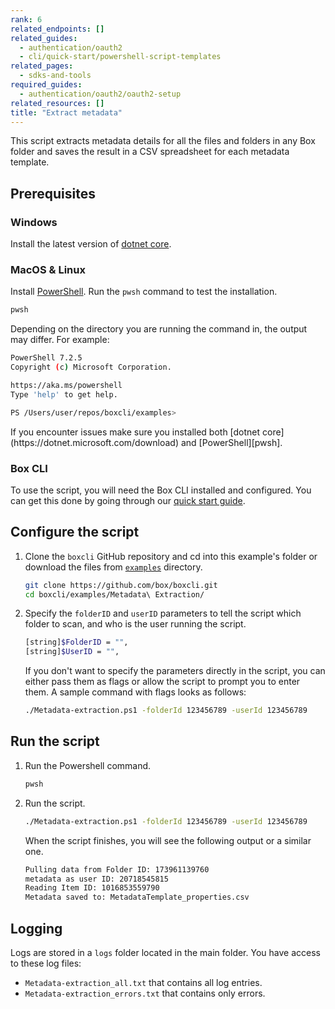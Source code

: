 ```yaml
---
rank: 6
related_endpoints: []
related_guides:
  - authentication/oauth2
  - cli/quick-start/powershell-script-templates
related_pages:
  - sdks-and-tools
required_guides:
  - authentication/oauth2/oauth2-setup
related_resources: []
title: "Extract metadata"
---
```

This script extracts metadata details for all the
files and folders in any Box folder and
saves the result in a CSV spreadsheet for
each metadata template.

## Prerequisites

### Windows

Install the latest version of [dotnet core](https://dotnet.microsoft.com/download).

### MacOS & Linux

Install [PowerShell][pwsh]. Run the `pwsh` command to test the installation.

```bash
pwsh
```

Depending on the directory you are
running the command in, the output may differ.
For example:

```bash
PowerShell 7.2.5
Copyright (c) Microsoft Corporation.

https://aka.ms/powershell
Type 'help' to get help.

PS /Users/user/repos/boxcli/examples>
```

<Message>
If you encounter issues make sure you installed both
[dotnet core](https://dotnet.microsoft.com/download) and
[PowerShell][pwsh].
</Message>

### Box CLI

To use the script, you will need the Box CLI
installed and configured. You can get this done by going through
our [quick start guide][quickstart].

## Configure the script

1. Clone the `boxcli` GitHub repository and cd into this example's folder or download the files from [`examples`][examples] directory.

    ```bash
    git clone https://github.com/box/boxcli.git
    cd boxcli/examples/Metadata\ Extraction/
    ```

2. Specify the `folderID` and `userID` parameters to tell the script which folder to scan, and who is the user running the script.

    ```bash
    [string]$FolderID = "",
    [string]$UserID = "",
    ```

    If you don't want to specify the parameters directly in the script,
    you can either pass them as flags or allow the script
    to prompt you to enter them. A sample command with flags looks as follows:

    ```bash
    ./Metadata-extraction.ps1 -folderId 123456789 -userId 123456789
    ```

## Run the script

1. Run the Powershell command.

    ```bash
    pwsh
    ```

2. Run the script.

    ```bash
    ./Metadata-extraction.ps1 -folderId 123456789 -userId 123456789
    ```

    When the script finishes, you will see the following
    output or a similar one.

    ```bash
    Pulling data from Folder ID: 173961139760
    metadata as user ID: 20718545815
    Reading Item ID: 1016853559790
    Metadata saved to: MetadataTemplate_properties.csv
    ```

## Logging

Logs are stored in a `logs` folder located in the main folder.
You have access to these log files:

* `Metadata-extraction_all.txt` that contains all log entries.
* `Metadata-extraction_errors.txt` that contains only errors.

[scripts]: https://github.com/box/boxcli/tree/main/examples
[pwsh]: https://docs.microsoft.com/en-us/powershell/scripting/install/installing-powershell?view=powershell-7.2
[quickstart]: g://cli/quick-start/create-oauth-app
[console]: https://app.box.com/developers/console
[auth]: g://authentication/oauth2/oauth2-setup
[examples]:https://github.com/box/boxcli/tree/main/examples/Metadata%20Extraction